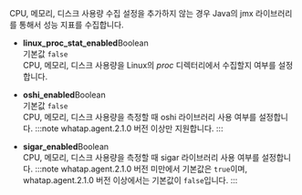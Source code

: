 CPU, 메모리, 디스크 사용량 수집 설정을 추가하지 않는 경우 Java의 jmx 라이브러리를 통해서 성능 지표를 수집합니다.

* **linux_proc_stat_enabled**<span class='type'>Boolean</span><br/>
    기본값 `false`<br/>
    CPU, 메모리, 디스크 사용량을 Linux의 *proc* 디렉터리에서 수집할지 여부를 설정합니다.

* **oshi_enabled**<span class='type'>Boolean</span><br/>
    기본값 `false`<br/>
    CPU, 메모리, 디스크 사용량을 측정할 때 oshi 라이브러리 사용 여부를 설정합니다.
:::note
whatap.agent.2.1.0 버전 이상만 지원합니다.
:::

* **sigar_enabled**<span class='type'>Boolean</span><br/>
    CPU, 메모리, 디스크 사용량을 측정할 때 sigar 라이브러리 사용 여부를 설정합니다.
:::note
whatap.agent.2.1.0 버전 미만에서 기본값은 `true`이며, whatap.agent.2.1.0 버전 이상에서는 기본값이 `false`입니다.
:::